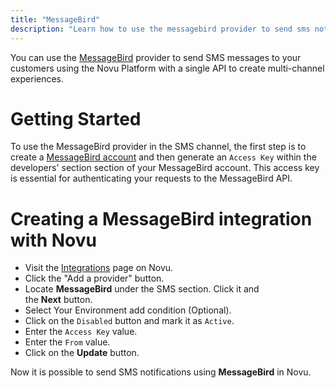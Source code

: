 ```yaml
---
title: "MessageBird"
description: "Learn how to use the messagebird provider to send sms notifications using Novu"
---
```


You can use the [MessageBird](https://www.messagebird.com) provider to send SMS messages to your customers using the Novu Platform with a single API to create multi-channel experiences.

# Getting Started

To use the MessageBird provider in the SMS channel, the first step is to create a [MessageBird account](https://www.messagebird.com/en/sign-up) and then generate an `Access Key` within the developers' section section of your MessageBird account. This access key is essential for authenticating your requests to the MessageBird API.

# Creating a MessageBird integration with Novu

- Visit the [Integrations](https://dashboard.novu.co/integrations?utm_campaign=docs-sms-messagebird) page on Novu.
- Click the "Add a provider" button.
- Locate **MessageBird** under the SMS section. Click it and the **Next** button.
- Select Your Environment add condition (Optional).
- Click on the `Disabled` button and mark it as `Active`.
- Enter the `Access Key` value.
- Enter the `From` value.
- Click on the **Update** button.

Now it is possible to send SMS notifications using **MessageBird** in Novu.
